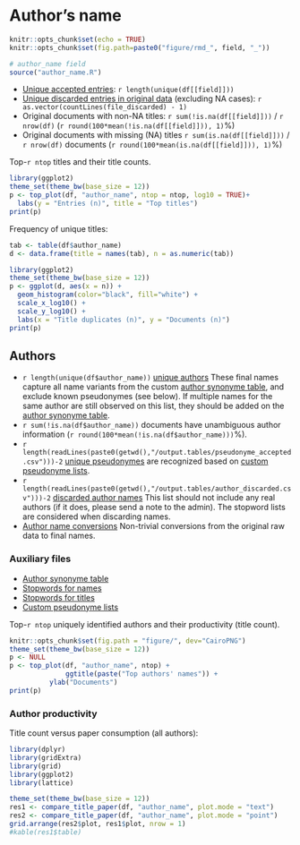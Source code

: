 # Author's name

```r
knitr::opts_chunk$set(echo = TRUE)
knitr::opts_chunk$set(fig.path=paste0("figure/rmd_", field, "_"))
```

```r
# author_name field
source("author_name.R")
```

* [Unique accepted entries](`r file_accepted`): `r length(unique(df[[field]]))`
* [Unique discarded entries in original data](`r file_discarded`) (excluding NA cases): `r as.vector(countLines(file_discarded) - 1)`
* Original documents with non-NA titles: `r sum(!is.na(df[[field]]))` / `r nrow(df)` (`r round(100*mean(!is.na(df[[field]])), 1)`%)
* Original documents with missing (NA) titles `r sum(is.na(df[[field]]))` / `r nrow(df)` documents (`r round(100*mean(is.na(df[[field]])), 1)`%)
 
 Top-`r ntop` titles and their title counts.
 
```r
library(ggplot2)
theme_set(theme_bw(base_size = 12))
p <- top_plot(df, "author_name", ntop = ntop, log10 = TRUE)+
  labs(y = "Entries (n)", title = "Top titles")
print(p)
``` 

Frequency of unique titles:
  
```r
tab <- table(df$author_name)
d <- data.frame(title = names(tab), n = as.numeric(tab))

library(ggplot2)
theme_set(theme_bw(base_size = 12))
p <- ggplot(d, aes(x = n)) +
  geom_histogram(color="black", fill="white") +
  scale_x_log10() +
  scale_y_log10() +
  labs(x = "Title duplicates (n)", y = "Documents (n)")
print(p)
```


## Authors

* `r length(unique(df$author_name))` [unique authors](output.tables/author_accepted.csv) These final names capture all name variants from the custom [author synonyme table](https://github.com/COMHIS/fennica/blob/master/inst/extdata/ambiguous-authors.csv), and exclude known pseudonymes (see below). If multiple names for the same author are still observed on this list, they should be added on the [author synonyme table](https://github.com/COMHIS/fennica/blob/master/inst/extdata/ambiguous-authors.csv).
 * `r sum(!is.na(df$author_name))` documents have unambiguous author information (`r round(100*mean(!is.na(df$author_name)))`%). 
 * `r length(readLines(paste0(getwd(),"/output.tables/pseudonyme_accepted.csv")))-2` [unique pseudonymes](output.tables/pseudonyme_accepted.csv) are recognized based on [custom pseudonyme lists](https://github.com/COMHIS/fennica/blob/master/inst/extdata/names/pseudonymes/custom_pseudonymes.csv).
 * `r length(readLines(paste0(getwd(),"/output.tables/author_discarded.csv")))-2` [discarded author names](output.tables/author_discarded.csv) This list should not include any real authors (if it does, please send a note to the admin). The stopword lists are considered when discarding names.
 * [Author name conversions](output.tables/author_conversion_nontrivial.csv) Non-trivial conversions from the original raw data to final names.
 
### Auxiliary files

 * [Author synonyme table](https://github.com/COMHIS/fennica/blob/master/inst/extdata/ambiguous-authors.csv)
 * [Stopwords for names](https://github.com/COMHIS/fennica/blob/master/inst/extdata/stopwords_for_names.csv)
 * [Stopwords for titles](https://github.com/COMHIS/fennica/blob/master/inst/extdata/stopwords_titles.csv)
 * [Custom pseudonyme lists](https://github.com/COMHIS/fennica/blob/master/inst/extdata/names/pseudonymes/custom_pseudonymes.csv)
 
Top-`r ntop` uniquely identified authors and their productivity (title count).

```r
knitr::opts_chunk$set(fig.path = "figure/", dev="CairoPNG")
theme_set(theme_bw(base_size = 12))
p <- NULL
p <- top_plot(df, "author_name", ntop) +
     		  ggtitle(paste("Top authors' names")) +
		  ylab("Documents")
print(p)
```


### Author productivity

Title count versus paper consumption (all authors):

```r
library(dplyr)
library(gridExtra)
library(grid)
library(ggplot2)
library(lattice)

theme_set(theme_bw(base_size = 12))
res1 <- compare_title_paper(df, "author_name", plot.mode = "text")
res2 <- compare_title_paper(df, "author_name", plot.mode = "point")
grid.arrange(res2$plot, res1$plot, nrow = 1)
#kable(res1$table)
```


